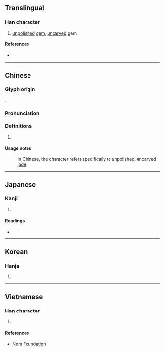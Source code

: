 {{character info/new}}
==Translingual==

===Han character===
{{Han char|rn=96|rad=玉|as=12|sn=16|four=12134|canj=MGTCO|ids=⿰[[玉|⺩]][[菐]]}}

# [[unpolished]] [[gem]], [[uncarved]] gem

====References====
* {{Han ref|kx=0742.090|dkj=21245|dj=1151.220|hdz=21137.100|uh=749E|ud=29854|bh=BF5C|bd=48988}}

----

==Chinese==
{{zh-forms}}

===Glyph origin===
{{Han etym}}
{{Han compound|玉|菐|c1=s|c2=p|t1=jade|ls=psc}}.

===Pronunciation===
{{zh-pron
|m=pú
|c=pok3
|mc=y
|oc=y
|ma=
|cat=n
}}

===Definitions===
{{zh-hanzi}}

# {{rfdef|lang=zh}}

====Usage notes====
: In Chinese, the character refers specifically to unpolished, uncarved [[jade]].

----

==Japanese==

===Kanji===
{{ja-kanji|grade=|rs=玉12}}

# {{defn|lang=ja|sort=玉12}}

====Readings====
* {{ja-readings
|goon=ほく
|kanon=はく
|kanyoon=ぼく
|kun=あらたま
|nanori=}}

----

==Korean==

===Hanja===
{{ko-hanja|hangeul=박|eumhun=|rv=bak|mr=pak|y=pak}}

# {{defn|lang=ko|sort=玉12}}

----

==Vietnamese==

===Han character===
{{vi-readings|rs=玉12| hanviet = phác}}

# {{defn|lang=vi|sort=玉12}}

====References====
* [http://nomfoundation.org/common/nom_details.php?codepoint=749e Nom Foundation]